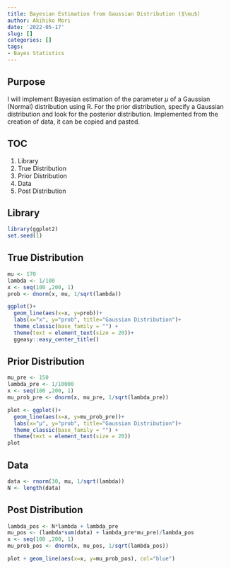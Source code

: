 ```yaml
---
title: Bayesian Estimation from Gaussian Distribution ($\mu$)
author: Akihiko Mori
date: '2022-05-17'
slug: []
categories: []
tags: 
- Bayes Statistics
---
```


## Purpose
I will implement Bayesian estimation of the parameter $\mu$ of a Gaussian (Normal) distribution using R. 
For the prior distribution, specify a Gaussian distribution and look for the posterior distribution. 
Implemented from the creation of data, it can be copied and pasted.

## TOC
1. Library
2. True Distribution
3. Prior Distribution
4. Data
5. Post Distribution

## Library
```r
library(ggplot2)
set.seed(1)
```

## True Distribution
```r
mu <- 170
lambda <- 1/100
x <- seq(100 ,200, 1)
prob <- dnorm(x, mu, 1/sqrt(lambda))

ggplot()+
  geom_line(aes(x=x, y=prob))+
  labs(x="x", y="prob", title="Gaussian Distribution")+
  theme_classic(base_family = "") +
  theme(text = element_text(size = 20))+
  ggeasy::easy_center_title()
```


## Prior Distribution
```r
mu_pre <- 150
lambda_pre <- 1/10000
x <- seq(100 ,200, 1)
mu_prob_pre <- dnorm(x, mu_pre, 1/sqrt(lambda_pre))

plot <- ggplot()+
  geom_line(aes(x=x, y=mu_prob_pre))+
  labs(x="μ", y="prob", title="Gaussian Distribution")+
  theme_classic(base_family = "") +
  theme(text = element_text(size = 20))
plot
```

## Data
```r
data <- rnorm(30, mu, 1/sqrt(lambda))
N <- length(data)
```

## Post Distribution
```r
lambda_pos <- N*lambda + lambda_pre
mu_pos <- (lambda*sum(data) + lambda_pre*mu_pre)/lambda_pos
x <- seq(100 ,200, 1)
mu_prob_pos <- dnorm(x, mu_pos, 1/sqrt(lambda_pos))

plot + geom_line(aes(x=x, y=mu_prob_pos), col="blue")
```